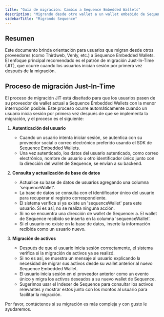```yaml
---
title: "Guía de migración: Cambio a Sequence Embedded Wallets"
description: "Migrando desde otro wallet a un wallet embebido de Sequence"
sidebarTitle: "Migrando Sequence"
---
```


## Resumen
Este documento brinda orientación para usuarios que migran desde otros proveedores (como Thirdweb, Venly, etc.) a Sequence Embedded Wallets. El enfoque principal recomendado es el patrón de migración Just-In-Time (JIT), que ocurre cuando los usuarios inician sesión por primera vez después de la migración.

## Proceso de migración Just-In-Time
El proceso de migración JIT está diseñado para que los usuarios pasen de su proveedor de wallet actual a Sequence Embedded Wallets con la menor interrupción posible. Este proceso ocurre automáticamente cuando un usuario inicia sesión por primera vez después de que se implementa la migración, y el proceso es el siguiente:
1.  **Autenticación del usuario**
    - Cuando un usuario intenta iniciar sesión, se autentica con su proveedor social o correo electrónico preferido usando el SDK de Sequence Embedded Wallets.
    - Una vez autenticado, los datos del usuario autenticado, como correo electrónico, nombre de usuario u otro identificador único junto con la dirección del wallet de Sequence, se envían a su backend.

2.  **Consulta y actualización de base de datos**
    - Actualice su base de datos de usuarios agregando una columna 'sequenceWallet'.
    - La base de datos se consulta con el identificador único del usuario para recuperar el registro correspondiente.
    - El sistema verifica si ya existe un 'sequenceWallet' para este usuario. Si es así, no se realiza ninguna acción.
    - Si no se encuentra una dirección de wallet de Sequence:
      a. El wallet de Sequence recibido se inserta en la columna 'sequenceWallet'.
    - Si el usuario no existe en la base de datos, inserte la información recibida como un usuario nuevo.

3.  **Migración de activos**
    - Después de que el usuario inicia sesión correctamente, el sistema verifica si la migración de activos ya se realizó.
    - Si no es así, se muestra un mensaje al usuario explicando la necesidad de migrar sus activos desde su wallet anterior al nuevo Sequence Embedded Wallet.
    - El usuario inicia sesión en el proveedor anterior como un evento único y migra los activos deseados a su nuevo wallet de Sequence.
    - Sugerimos usar el Indexer de Sequence para consultar los activos relevantes y mostrar estos junto con los montos al usuario para facilitar la migración.

Por favor, contáctenos si su migración es más compleja y con gusto le ayudaremos.